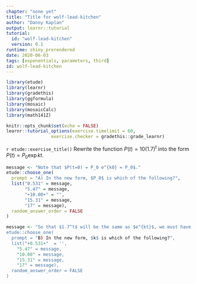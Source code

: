 ```yaml
---
chapter: "none yet"
title: "Title for wolf-lead-kitchen"
author: "Danny Kaplan"
output: learnr::tutorial
tutorial:
  id: "wolf-lead-kitchen"
  version: 0.1
runtime: shiny_prerendered
date: 2020-06-03 
tags: [exponentials, parameters, third]
id: wolf-lead-kitchen
---
```


```r
library(etude)
library(learnr)
library(gradethis)
library(ggformula)
library(mosaic)
library(mosaicCalc)
library(math141Z)

knitr::opts_chunk$set(echo = FALSE)
learnr::tutorial_options(exercise.timelimit = 60, 
                 exercise.checker = gradethis::grade_learnr)
```


`r etude::exercise_title()` Rewrite the function $P(t) = 10 (1.7)^{t}$  into the form $P(t) = P_0 \exp{kt}$. 


```r
message <- "Note that $P(t=0) = P_0 e^{k0} = P_0$."
etude::choose_one(
  prompt = "A) In the new form, $P_0$ is which of the following?",
  list("0.531" = message, 
       "5.47" = message, 
       "+10.00+" = "", 
       "15.31" = message, 
       "17" = message),
  random_answer_order = FALSE
)
```

```r
message <- "So that $1.7^t$ will be the same as $e^{kt}$, we must have $k$ such that $e^k = 1.7$.
etude::choose_one(
  prompt = "B) In the new form, $k$ is which of the following?",
  list("+0.531+"  = '', 
    "5.47" = message, 
    "10.00" = message, 
    "15.31" = message, 
    "17" = message),
  random_answer_order = FALSE
)
```

```r

```
